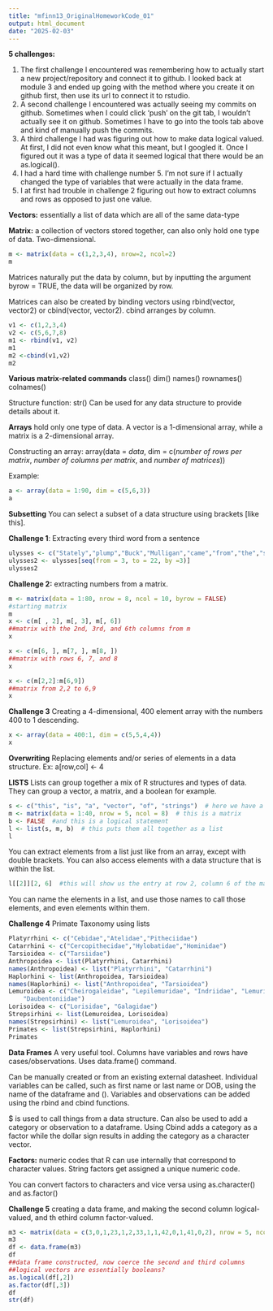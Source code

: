 ```yaml
---
title: "mfinn13_OriginalHomeworkCode_01"
output: html_document
date: "2025-02-03"
---
```

**5 challenges:**

1. The first challenge I encountered was remembering how to actually start a new project/repository and connect it to github. I looked back at module 3 and ended up going with the method where you create it on github first, then use its url to connect it to rstudio.
2. A second challenge I encountered was actually seeing my commits on github. Sometimes when I could click 'push' on the git tab, I wouldn't actually see it on github. Sometimes I have to go into the tools tab above and kind of manually push the commits. 
3. A third challenge I had was figuring out how to make data logical valued. At first, I did not even know what this meant, but I googled it. Once I figured out it was a type of data it seemed logical that there would be an as.logical().
4. I had a hard time with challenge number 5. I'm not sure if I actually changed the type of variables that were actually in the data frame.
5. I at first had trouble in challenge 2 figuring out how to extract columns and rows as opposed to just one value. 

**Vectors:** essentially a list of data which are all of the same data-type

**Matrix:** a collection of vectors stored together, can also only hold one type of data. Two-dimensional. 

```r
m <- matrix(data = c(1,2,3,4), nrow=2, ncol=2)
m
```

Matrices naturally put the data by column, but by inputting the argument byrow = TRUE, the data will be organized by row.

Matrices can also be created by binding vectors using rbind(vector, vector2) or cbind(vector, vector2). cbind arranges by column.

```r
v1 <- c(1,2,3,4)
v2 <- c(5,6,7,8)
m1 <- rbind(v1, v2)
m1
m2 <-cbind(v1,v2)
m2
```

**Various matrix-related commands**
class()
dim()
names()
rownames()
colnames()

Structure function: str()
Can be used for any data structure to provide details about it.

**Arrays** hold only one type of data. A vector is a 1-dimensional array, while a matrix is a 2-dimensional array. 

Constructing an array: array(data = *data*, dim = c(*number of rows per matrix*, *number of columns per matrix*, and *number of matrices*))

Example:

```r
a <- array(data = 1:90, dim = c(5,6,3))
a
```
**Subsetting**
You can select a subset of a data structure using brackets [like this]. 

**Challenge 1**: Extracting every third word from a sentence
```r
ulysses <- c("Stately","plump","Buck","Mulligan","came","from","the","stairhead","bearing","a","bowl","of","lather","on","which","a","mirror","and","a","razor","lay","crossed")
ulysses2 <- ulysses[seq(from = 3, to = 22, by =3)]
ulysses2

```
**Challenge 2:** extracting numbers from a matrix. 
```r
m <- matrix(data = 1:80, nrow = 8, ncol = 10, byrow = FALSE)
#starting matrix
m
x <- c(m[ , 2], m[, 3], m[, 6])
##matrix with the 2nd, 3rd, and 6th columns from m
x

x <- c(m[6, ], m[7, ], m[8, ])
##matrix with rows 6, 7, and 8
x

x <- c(m[2,2]:m[6,9])
##matrix from 2,2 to 6,9
x
```
**Challenge 3** 
Creating a 4-dimensional, 400 element array with the numbers 400 to 1 descending. 
```r
x <- array(data = 400:1, dim = c(5,5,4,4))
x
```

**Overwriting**
Replacing elements and/or series of elements in a data structure. Ex: a[row,col] <- 4

**LISTS**
Lists can group together a mix of R structures and types of data. They can group a vector, a matrix, and a boolean for example.
```r
s <- c("this", "is", "a", "vector", "of", "strings")  # here we have a vector
m <- matrix(data = 1:40, nrow = 5, ncol = 8)  # this is a matrix
b <- FALSE  #and this is a logical statement
l <- list(s, m, b)  # this puts them all together as a list
l
```
You can extract elements from a list just like from an array, except with double brackets. You can also access elements with a data structure that is within the list. 
```r
l[[2]][2, 6]  #this will show us the entry at row 2, column 6 of the matrix in the second position of the list
```
You can name the elements in a list, and use those names to call those elements, and even elements within them.

**Challenge 4**
Primate Taxonomy using lists
```r
Platyrrhini <- c("Cebidae","Atelidae","Pitheciidae")
Catarrhini <- c("Cercopithecidae","Hylobatidae","Hominidae")
Tarsioidea <- c("Tarsiidae")
Anthropoidea <- list(Platyrrhini, Catarrhini)
names(Anthropoidea) <- list("Platyrrhini", "Catarrhini")
Haplorhini <- list(Anthropoidea, Tarsioidea)
names(Haplorhini) <- list("Anthropoidea", "Tarsioidea")
Lemuroidea <- c("Cheirogaleidae", "Lepilemuridae", "Indriidae", "Lemuridae",
    "Daubentoniidae")
Lorisoidea <- c("Lorisidae", "Galagidae")
Strepsirhini <- list(Lemuroidea, Lorisoidea)
names(Strepsirhini) <- list("Lemuroidea", "Lorisoidea")
Primates <- list(Strepsirhini, Haplorhini)
Primates

```

**Data Frames**
A very useful tool. Columns have variables and rows have cases/observations. Uses data.frame() command. 

Can be manually created or from an existing external datasheet. 
Individual variables can be called, such as first name or last name or DOB, using the name of the dataframe and ().
Variables and observations can be added using the rbind and cbind functions. 

$ is used to call things from a data structure. Can also be used to add a category or observation to a dataframe. Using Cbind adds a category as a factor while the dollar sign results in adding the category as a character vector. 

**Factors:** numeric codes that R can use internally that correspond to character values. String factors get assigned a unique numeric code. 

You can convert factors to characters and vice versa using as.character() and as.factor()

**Challenge 5**
creating a data frame, and making the second column logical-valued, and th ethird column factor-valued.
```r
m3 <- matrix(data = c(3,0,1,23,1,2,33,1,1,42,0,1,41,0,2), nrow = 5, ncol = 3, byrow = TRUE)
m3
df <- data.frame(m3)
df
##data frame constructed, now coerce the second and third columns
##logical vectors are essentially booleans?
as.logical(df[,2])
as.factor(df[,3])
df
str(df)
```
